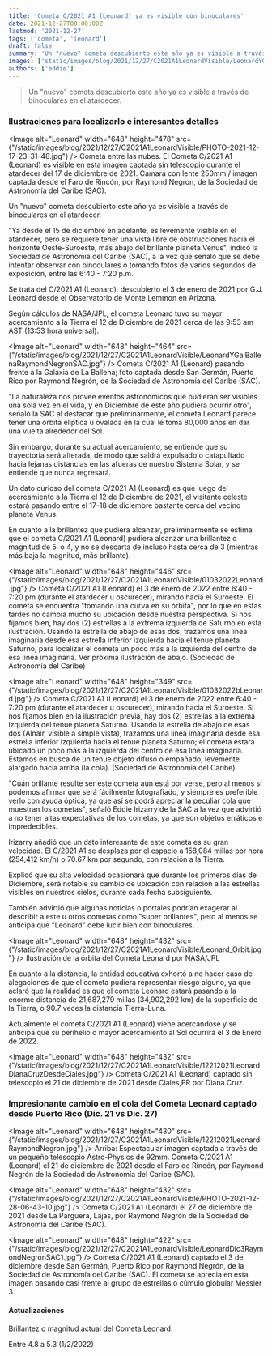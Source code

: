 ```yaml
---
title: 'Cometa C/2021 A1 (Leonard) ya es visible con binoculares'
date: 2021-12-27T08:00:00Z
lastmod: '2021-12-27'
tags: ['cometa', 'leonard']
draft: false
summary: 'Un "nuevo" cometa descubierto este año ya es visible a través de binoculares en el atardecer.'
images: ['static/images/blog/2021/12/27/C2021A1LeonardVisible/LeonardYGalBallenaRaymondNegronSAC.jpg']
authors: ['eddie']
---
```


> Un "nuevo" cometa descubierto este año ya es visible a través de binoculares en el atardecer.

### Ilustraciones para localizarlo e interesantes detalles

<Image
  alt="Leonard" width="648"  height="478"
  src={"/static/images/blog/2021/12/27/C2021A1LeonardVisible/PHOTO-2021-12-17-23-31-48.jpg"}
/>
<ImageCaption>
  Cometa entre las nubes. El Cometa C/2021 A1 (Leonard) es visible en esta imagen captada sin telescopio durante el atardecer del 17 de diciembre de 2021. Camara con lente 250mm / imagen captada desde el Faro de Rincón, por Raymond Negron, de la Sociedad de Astronomía del Caribe (SAC).
</ImageCaption>

Un "nuevo" cometa descubierto este año ya es visible a través de binoculares en el atardecer.  

"Ya desde el 15 de diciembre en adelante, es levemente visible en el atardecer, pero se requiere tener una vista libre de obstrucciones hacia el horizonte Oeste-Suroeste, más abajo del brillante planeta Venus", indicó la Sociedad de Astronomía del Caribe (SAC), a la vez que señaló que se debe intentar observar con binoculares o tomando fotos de varios segundos de exposición, entre las 6:40 - 7:20 p.m.​

Se trata del C/2021 A1 (Leonard), descubierto el 3 de enero de 2021 por G.J. Leonard desde el Observatorio de Monte Lemmon en Arizona.

Según cálculos de NASA/JPL, el cometa Leonard tuvo su mayor acercamiento a la Tierra el 12 de Diciembre de 2021 cerca de las 9:53 am AST (13:53 hora universal). 

<Image
  alt="Leonard" width="648"  height="464"
  src={"/static/images/blog/2021/12/27/C2021A1LeonardVisible/LeonardYGalBallenaRaymondNegronSAC.jpg"}
/>
<ImageCaption>
  Cometa C/2021 A1 (Leonard) pasando frente a la Galaxia de La Ballena; foto captada desde San Germán, Puerto Rico por Raymond Negrón, de la Sociedad de Astronomía del Caribe (SAC).
</ImageCaption>

"La naturaleza nos provee eventos astronómicos que pudieran ser visibles una sola vez en el vida, y en Diciembre de este año pudiera ocurrir otro", señaló la SAC al destacar que preliminarmente, el cometa Leonard parece tener una órbita elíptica u ovalada en la cual le toma 80,000 años en dar una vuelta alrededor del Sol. 

Sin embargo, durante su actual acercamiento, se entiende que su trayectoria será alterada, de modo que saldrá expulsado o catapultado hacia lejanas distancias en las afueras de nuestro Sistema Solar, y se entiende que nunca regresará. 

Un dato curioso del cometa C/2021 A1 (Leonard) es que luego del acercamiento a la Tierra el 12 de Diciembre de 2021, el visitante celeste estará pasando entre el 17-18 
de diciembre bastante cerca del vecino planeta Venus. 

En cuanto a la brillantez que pudiera alcanzar, preliminarmente se estima que el cometa C/2021 A1 (Leonard) pudiera alcanzar una brillantez o magnitud de 5.  o 4, y no se descarta de incluso hasta cerca de 3 (mientras más baja la magnitud, más brillante).

<Image
  alt="Leonard" width="648"  height="446"
  src={"/static/images/blog/2021/12/27/C2021A1LeonardVisible/01032022Leonard.jpg"}
/>
<ImageCaption>
Cometa C/2021 A1 (Leonard) el 3 de enero de 2022 entre 6:40 - 7:20 pm (durante el atardecer u oscurecer), mirando hacia el Suroeste. El cometa se encuentra "tomando una curva en su órbita", por lo que en estas tardes no cambia mucho su ubicación desde nuestra perspectiva.
Si nos fijamos bien, hay dos (2) estrellas a la extrema izquierda de Saturno en esta ilustración. Usando la estrella de abajo de esas dos, trazamos una linea imaginaria desde esa estrella inferior izquierda hacia el tenue planeta Saturno, para localizar el cometa un poco más a la izquierda del centro de esa linea imaginaria. Ver próxima ilustración de abajo. 
(Sociedad de Astronomía del Caribe) 
</ImageCaption>

<Image
  alt="Leonard" width="648"  height="349"
  src={"/static/images/blog/2021/12/27/C2021A1LeonardVisible/01032022bLeonard.jpg"}
/>
<ImageCaption>
Cometa C/2021 A1 (Leonard) el 3 de enero de 2022 entre 6:40 - 7:20 pm (durante el atardecer u oscurecer), mirando hacia el Suroeste. Si nos fijamos bien en la ilustración previa, hay dos (2) estrellas a la extrema izquierda del tenue planeta Saturno. Usando la estrella de abajo de esas dos (Alnair, visible a simple vista), trazamos una linea imaginaria desde esa estrella inferior izquierda hacia el tenue planeta Saturno; el cometa estará ubicado un poco más a la izquierda del centro de esa linea imaginaria. Estamos en busca de un tenue objeto difuso o empañado, levemente alargado hacia arriba (la cola). (Sociedad de Astronomía del Caribe)
</ImageCaption>

"Cuán brillante resulte ser este cometa aún está por verse, pero al menos sí podemos afirmar que será fácilmente fotografiado, y siempre es preferible verlo con ayuda óptica, ya que así se podrá apreciar la peculiar cola que muestran los cometas", señaló Eddie Irizarry de la SAC a la vez que advirtió a no tener altas expectativas de los cometas, ya que son objetos erráticos e impredecibles.

Irizarry añadió que un dato interesante de este cometa es su gran velocidad. El C/2021 A1 se desplaza por el espacio a 158,084 millas por hora (254,412 km/h) o 70.67 km por segundo, con relación a la Tierra.

Explicó que su alta velocidad ocasionará que durante los primeros días de Diciembre, será notable su cambio de ubicación con relación a las estrellas visibles en nuestros cielos, durante cada fecha subsiguiente.

También advirtió que algunas noticias o portales podrían exagerar al describir a este u otros cometas como "super brillantes", pero al menos se anticipa que "Leonard" debe lucir bien con binoculares.

<Image
  alt="Leonard" width="648"  height="432"
  src={"/static/images/blog/2021/12/27/C2021A1LeonardVisible/Leonard_Orbit.jpg"}
/>
<ImageCaption>
Ilustración de la órbita del Cometa Leonard por NASA/JPL
</ImageCaption>

En cuanto a la distancia, la entidad educativa exhortó a no hacer caso de alegaciones de que el cometa pudiera representar riesgo alguno, ya que aclaró que la realidad es que el cometa Leonard estará pasando a la enorme distancia de 21,687,279 millas (34,902,292 km) de la superficie de la Tierra, o 90.7 veces la distancia Tierra-Luna.

Actualmente el cometa C/2021 A1 (Leonard) viene acercándose y se anticipa que su perihelio o mayor acercamiento al Sol ocurrirá el 3 de Enero de 2022.

<Image
  alt="Leonard" width="648"  height="432"
  src={"/static/images/blog/2021/12/27/C2021A1LeonardVisible/12212021LeonardDianaCruzDesdeCiales.jpg"}
/>
<ImageCaption>
Cometa C/2021 A1 (Leonard) captado sin telescopio el 21 de diciembre de 2021 desde Ciales,PR por Diana Cruz.
</ImageCaption>

### Impresionante cambio en el cola del Cometa Leonard captado desde Puerto Rico (Dic. 21 vs Dic. 27)
<Image
  alt="Leonard" width="648"  height="430"
  src={"/static/images/blog/2021/12/27/C2021A1LeonardVisible/12212021LeonardRaymondNegron.jpg"}
/>
<ImageCaption>
Arriba: Espectacular imagen captada a través de un pequeño telescopio Astro-Physics de 92mm.  Cometa C/2021 A1 (Leonard) el 21 de diciembre de 2021 desde el Faro de Rincón, por Raymond Negrón de la Sociedad de Astronomía del Caribe (SAC).
</ImageCaption>

<Image
  alt="Leonard" width="648"  height="432"
  src={"/static/images/blog/2021/12/27/C2021A1LeonardVisible/PHOTO-2021-12-28-06-43-10.jpg"}
/>
<ImageCaption>
Cometa C/2021 A1 (Leonard) el 27 de diciembre de 2021 desde La Parguera, Lajas, por Raymond Negrón de la Sociedad de Astronomía del Caribe (SAC).
</ImageCaption>

<Image
  alt="Leonard" width="648"  height="422"
  src={"/static/images/blog/2021/12/27/C2021A1LeonardVisible/LeonardDic3RaymondNegronSAC1.jpg"}
/>
<ImageCaption>
Cometa C/2021 A1 (Leonard) captado el 3 de diciembre desde San Germán, Puerto Rico por Raymond Negrón, de la Sociedad de Astronomía del Caribe (SAC). El cometa se aprecia en esta imagen pasando casi frente al grupo de estrellas o cúmulo globular Messier 3.
</ImageCaption>


#### Actualizaciones 

Brillantez o magnitud actual del Cometa Leonard:

Entre   4.8    a    5.3    (1/2/2022)